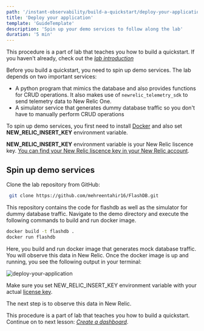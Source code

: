 ```yaml
---
path: '/instant-observability/build-a-quickstart/deploy-your-application'
title: 'Deploy your application'
template: 'GuideTemplate'
description: 'Spin up your demo services to follow along the lab'
duration: '5 min'
---
```


<Callout variant="course" title="Lab">

This procedure is a part of lab that teaches you how to build a quickstart. If you haven't already, check out the [_lab introduction_](/instant-observability/build-a-quickstart)

</Callout>

Before you build a quickstart, you need to spin up demo services. The lab depends on two important services:
- A python program that mimics the database and also provides functions for CRUD operations. It also makes use of `newrelic_telemetry_sdk` to send telemetry data to New Relic One.
- A simulator service that generates dummy database traffic so you don't have to manually perform CRUD operations

To spin up demo services, you first need to install [Docker](https://www.docker.com/) and also set **NEW_RELIC_INSERT_KEY** environment variable.

<Callout variant='tip'>

**NEW_RELIC_INSERT_KEY** environment variable is your New Relic liscence key. [You can find your New Relic liscence key in your New Relic account](https://docs.newrelic.com/docs/apis/intro-apis/new-relic-api-keys/). 

</Callout>

## Spin up demo services

Clone the lab repository from GitHub: 
```bash
 git clone https://github.com/mehreentahir16/FlashDB.git
``` 

This repository contains the code for flashdb as well as the simulator for dummy database traffic. Navigate to the demo directory and execute the following commands to build and run docker image.

 ```bash
 docker build -t flashdb . 
 docker run flashdb
```

Here, you build and run docker image that generates mock database traffic. You will observe this data in New Relic. Once the docker image is up and running, you see the following output in your terminal:

![deploy-your-application](../../../images/instant-observability/terminal-output.png)

<Callout variant='important'>

Make sure you set NEW_RELIC_INSERT_KEY environment variable with your actual [license key](https://docs.newrelic.com/docs/accounts/accounts-billing/account-setup/new-relic-license-key/).

</Callout>

The next step is to observe this data in New Relic. 

<Callout variant="course" title="Lab">

This procedure is a part of lab that teaches you how to build a quickstart. Continue on to next lesson: [_Create a dashboard_](/instant-observability/build-a-quickstart/create-a-dashboard).

</Callout>
